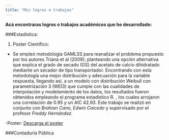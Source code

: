 ```yaml
---
title: "Mis logros o trabajos"
---
```


</center>**Acá encontraras logros o trabajos académicos que he desarrollado:**</center>

###Estadística:

1. Poster Científico:
* Se empleó metodología GAMLSS para reanalizar el problema propuesto por los autores Triana et al (2009); planteando una opción alternativa que explica el grado de secado (GS) del acetato de calcio dihidratado mediante un secador de tipo  transportador. Encontrando con esta metodología una mejor distribución y adecuación para la variable respuesta, llegando así, a un modelo con distribución Weibull con parametrización 3 (WEI3) que cumple con las cualidades de interpolación y modelamiento de los datos, los resultados fueron obtenidos empleando el programa estadístico R. , los cuales arrojaron una correlación de 0.95 y un AIC 42.93.
Este trabajo se realizó en conjunto con *Brahian Cano*, *Edwin Caicedo* y supervisado por el profesor *Freddy Hernández*. 

-Poster: <a href="poster2017.pdf#" class="download" title="Descarga el poster"> Descarga el poster </a>


###Contaduría Pública